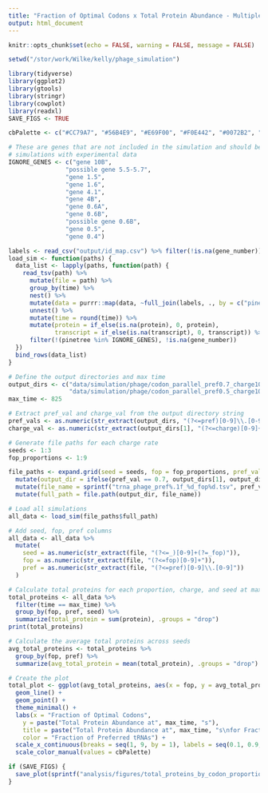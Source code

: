 ```yaml
---
title: "Fraction of Optimal Codons x Total Protein Abundance - Multiple Fractions of Preferred tRNAs"
output: html_document
---
```


```r
knitr::opts_chunk$set(echo = FALSE, warning = FALSE, message = FALSE)

setwd("/stor/work/Wilke/kelly/phage_simulation")

library(tidyverse)
library(ggplot2)
library(gtools)
library(stringr)
library(cowplot)
library(readxl)
SAVE_FIGS <- TRUE

cbPalette <- c("#CC79A7", "#56B4E9", "#E69F00", "#F0E442", "#0072B2", "#D55E00", "#009E73", "#999999")

# These are genes that are not included in the simulation and should be removed before comparing
# simulations with experimental data
IGNORE_GENES <- c("gene 10B",
                "possible gene 5.5-5.7",
                "gene 1.5",
                "gene 1.6",
                "gene 4.1",
                "gene 4B",
                "gene 0.6A",
                "gene 0.6B",
                "possible gene 0.6B",
                "gene 0.5",
                "gene 0.4")
```

```r
labels <- read_csv("output/id_map.csv") %>% filter(!is.na(gene_number))
load_sim <- function(paths) {
  data_list <- lapply(paths, function(path) {
    read_tsv(path) %>%
      mutate(file = path) %>%
      group_by(time) %>%
      nest() %>%
      mutate(data = purrr::map(data, ~full_join(labels, ., by = c("pinetree" = "species")))) %>%
      unnest() %>%
      mutate(time = round(time)) %>%
      mutate(protein = if_else(is.na(protein), 0, protein),
             transcript = if_else(is.na(transcript), 0, transcript)) %>%
      filter(!(pinetree %in% IGNORE_GENES), !is.na(gene_number))
  })
  bind_rows(data_list)
}

# Define the output directories and max time
output_dirs <- c("data/simulation/phage/codon_parallel_pref0.7_charge10",
                 "data/simulation/phage/codon_parallel_pref0.5_charge10")
max_time <- 825

# Extract pref_val and charge_val from the output directory string
pref_vals <- as.numeric(str_extract(output_dirs, "(?<=pref)[0-9]\\.[0-9]"))
charge_val <- as.numeric(str_extract(output_dirs[1], "(?<=charge)[0-9]+"))

# Generate file paths for each charge rate
seeds <- 1:3
fop_proportions <- 1:9

file_paths <- expand.grid(seed = seeds, fop = fop_proportions, pref_val = pref_vals) %>%
  mutate(output_dir = ifelse(pref_val == 0.7, output_dirs[1], output_dirs[2])) %>%
  mutate(file_name = sprintf("trna_phage_pref%.1f_%d_fop%d.tsv", pref_val, seed, fop)) %>%
  mutate(full_path = file.path(output_dir, file_name))

# Load all simulations
all_data <- load_sim(file_paths$full_path)

# Add seed, fop, pref columns
all_data <- all_data %>%
  mutate(
    seed = as.numeric(str_extract(file, "(?<=_)[0-9]+(?=_fop)")),
    fop = as.numeric(str_extract(file, "(?<=fop)[0-9]+")),
    pref = as.numeric(str_extract(file, "(?<=pref)[0-9]\\.[0-9]"))
  )

# Calculate total proteins for each proportion, charge, and seed at max time
total_proteins <- all_data %>%
  filter(time == max_time) %>%
  group_by(fop, pref, seed) %>%
  summarize(total_protein = sum(protein), .groups = "drop")
print(total_proteins)

# Calculate the average total proteins across seeds
avg_total_proteins <- total_proteins %>%
  group_by(fop, pref) %>%
  summarize(avg_total_protein = mean(total_protein), .groups = "drop")

# Create the plot
total_plot <- ggplot(avg_total_proteins, aes(x = fop, y = avg_total_protein, color = as.factor(pref))) +
  geom_line() +
  geom_point() +
  theme_minimal() +
  labs(x = "Fraction of Optimal Codons", 
    y = paste("Total Protein Abundance at", max_time, "s"), 
    title = paste("Total Protein Abundance at", max_time, "s\nfor Fractions of Optimal Codons   [ tRNA Charge Rate:", charge_val, "]"),
    color = "Fraction of Preferred tRNAs") +
  scale_x_continuous(breaks = seq(1, 9, by = 1), labels = seq(0.1, 0.9, by = 0.1)) +
  scale_color_manual(values = cbPalette) 

if (SAVE_FIGS) {
  save_plot(sprintf("analysis/figures/total_proteins_by_codon_proportion_%ds_multipref_charge%d.pdf", max_time, charge_val), total_plot, base_width = 6, base_height = 6)
}
```